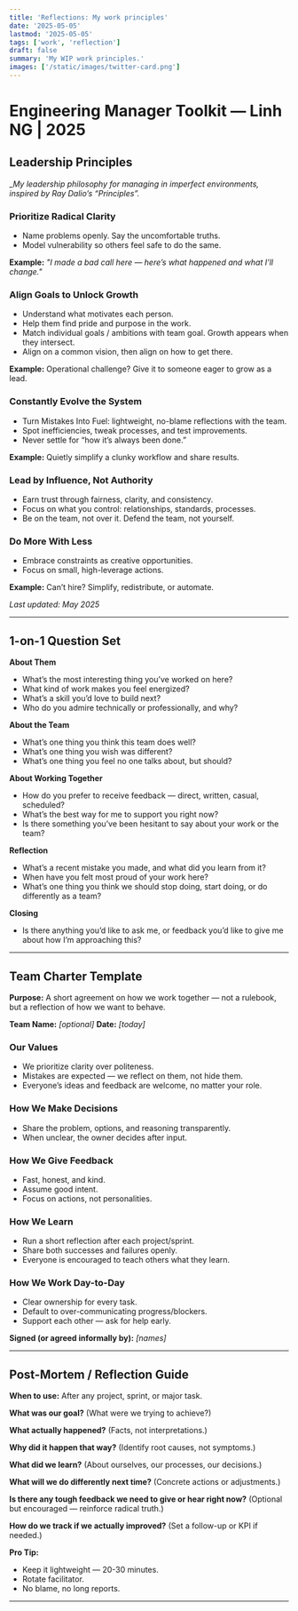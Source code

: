 ```yaml
---
title: 'Reflections: My work principles'
date: '2025-05-05'
lastmod: '2025-05-05'
tags: ['work', 'reflection']
draft: false
summary: 'My WIP work principles.'
images: ['/static/images/twitter-card.png']
---
```

# Engineering Manager Toolkit — Linh NG | 2025

## Leadership Principles

__My leadership philosophy for managing in imperfect environments, inspired by Ray Dalio’s “Principles”._


### Prioritize Radical Clarity
- Name problems openly. Say the uncomfortable truths.
- Model vulnerability so others feel safe to do the same.

**Example:**
*"I made a bad call here — here’s what happened and what I’ll change."*

### Align Goals to Unlock Growth
- Understand what motivates each person.
- Help them find pride and purpose in the work.
- Match individual goals / ambitions with team goal. Growth appears when they intersect.
- Align on a common vision, then align on how to get there.

**Example:**
Operational challenge? Give it to someone eager to grow as a lead.

### Constantly Evolve the System
- Turn Mistakes Into Fuel: lightweight, no-blame reflections with the team.
- Spot inefficiencies, tweak processes, and test improvements.
- Never settle for “how it’s always been done.”

**Example:**
Quietly simplify a clunky workflow and share results.

### Lead by Influence, Not Authority
- Earn trust through fairness, clarity, and consistency.
- Focus on what you control: relationships, standards, processes.
- Be on the team, not over it. Defend the team, not yourself.

### Do More With Less
- Embrace constraints as creative opportunities.
- Focus on small, high-leverage actions.

**Example:**
Can’t hire? Simplify, redistribute, or automate.

*Last updated: May 2025*

---


## 1-on-1 Question Set

**About Them**
- What’s the most interesting thing you’ve worked on here?
- What kind of work makes you feel energized?
- What’s a skill you’d love to build next?
- Who do you admire technically or professionally, and why?

**About the Team**
- What’s one thing you think this team does well?
- What’s one thing you wish was different?
- What’s one thing you feel no one talks about, but should?

**About Working Together**
- How do you prefer to receive feedback — direct, written, casual, scheduled?
- What’s the best way for me to support you right now?
- Is there something you’ve been hesitant to say about your work or the team?

**Reflection**
- What’s a recent mistake you made, and what did you learn from it?
- When have you felt most proud of your work here?
- What’s one thing you think we should stop doing, start doing, or do differently as a team?

**Closing**
- Is there anything you’d like to ask me, or feedback you’d like to give me about how I’m approaching this?

---

## Team Charter Template

**Purpose:**
A short agreement on how we work together — not a rulebook, but a reflection of how we want to behave.


**Team Name:** *[optional]*
**Date:** *[today]*

### Our Values
- We prioritize clarity over politeness.
- Mistakes are expected — we reflect on them, not hide them.
- Everyone’s ideas and feedback are welcome, no matter your role.

### How We Make Decisions
- Share the problem, options, and reasoning transparently.
- When unclear, the owner decides after input.

### How We Give Feedback
- Fast, honest, and kind.
- Assume good intent.
- Focus on actions, not personalities.

### How We Learn
- Run a short reflection after each project/sprint.
- Share both successes and failures openly.
- Everyone is encouraged to teach others what they learn.

### How We Work Day-to-Day
- Clear ownership for every task.
- Default to over-communicating progress/blockers.
- Support each other — ask for help early.

**Signed (or agreed informally by):** *[names]*

---

## Post-Mortem / Reflection Guide

**When to use:** After any project, sprint, or major task.

**What was our goal?**
(What were we trying to achieve?)

**What actually happened?**
(Facts, not interpretations.)

**Why did it happen that way?**
(Identify root causes, not symptoms.)

**What did we learn?**
(About ourselves, our processes, our decisions.)

**What will we do differently next time?**
(Concrete actions or adjustments.)

**Is there any tough feedback we need to give or hear right now?**
(Optional but encouraged — reinforce radical truth.)

**How do we track if we actually improved?**
(Set a follow-up or KPI if needed.)

**Pro Tip:**
- Keep it lightweight — 20-30 minutes.
- Rotate facilitator.
- No blame, no long reports.
---
